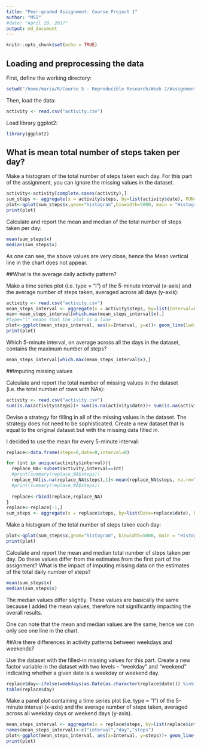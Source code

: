```yaml
---
title: "Peer-graded Assignment: Course Project 1"
author: "MSI"
#date: "April 20, 2017"
output: md_document
---
```


```r
knitr::opts_chunk$set(echo = TRUE)
```

## Loading and preprocessing the data

First, define the working directory:

```r
setwd("/home/maria/R/Course 5 - Reproducible Research/Week 2/Assignment/")
```


Then, load the data:

```r
activity <- read.csv("activity.csv")
```

Load library ggplot2:

```r
library(ggplot2)
```

## What is mean total number of steps taken per day?

Make a histogram of the total number of steps taken each day. For this part of the assignment, you can ignore the missing values in the dataset.

```r
activity<-activity[complete.cases(activity),]
sum_steps <- aggregate(x = activity$steps, by=list(activity$date), FUN=sum)
plot<-qplot(sum_steps$x,geom="histogram",binwidth=5000, main = "Histogram for Total number of steps (NAs removed)", xlab="Total number of steps", ylab="Count")+ geom_vline(data=sum_steps, aes(xintercept = mean(x),color="Mean"))+ geom_vline(data=sum_steps, aes(xintercept = median(x),color="Median"))
print(plot)
```

Calculate and report the mean and median of the total number of steps taken per day:

```r
mean(sum_steps$x)
median(sum_steps$x)
```

As one can see, the above values are very close, hence the Mean vertical line in the chart does not appear.

##What is the average daily activity pattern?

Make a time series plot (i.e. type = "l") of the 5-minute interval (x-axis) and the average number of steps taken, averaged across all days (y-axis):

```r
activity <- read.csv("activity.csv")
mean_steps_interval <- aggregate(x = activity$steps, by=list(Interval=activity$interval), FUN=mean, na.rm=T)
max<-mean_steps_interval[which.max(mean_steps_interval$x),]
#type="l" means that the plot is a line
plot<-ggplot(mean_steps_interval, aes(x=Interval, y=x))+ geom_line(lwd=1,colour="blue")+ annotate("point", x=max$Interval, y=max$x, size=2,colour="red")+ annotate("text", label="Maximum", x=max$Interval+150, y=max$x, size=3, fontface="bold.italic")+ ylab("Average number of steps")+ ggtitle("Average number of steps per interval")
print(plot)
```

Which 5-minute interval, on average across all the days in the dataset, contains the maximum number of steps?

```r
mean_steps_interval[which.max(mean_steps_interval$x),]
```

##Imputing missing values

Calculate and report the total number of missing values in the dataset (i.e. the total number of rows with NAs):

```r
activity <- read.csv("activity.csv")
sum(is.na(activity$steps))+ sum(is.na(activity$date))+ sum(is.na(activity$interval))
```


Devise a strategy for filling in all of the missing values in the dataset. The strategy does not need to be sophisticated. Create a new dataset that is equal to the original dataset but with the missing data filled in.

I decided to use the mean for every 5-minute interval:

```r
replace<-data.frame(steps=0,date=0,interval=0)

for (int in unique(activity$interval)){
  replace_NA<-subset(activity,interval==int)
  #print(summary(replace_NA$steps))
  replace_NA[is.na(replace_NA$steps),1]<-mean(replace_NA$steps, na.rm=T)
  #print(summary(replace_NA$steps))
  
  replace<-rbind(replace,replace_NA)
}
replace<-replace[-1,]
sum_steps <- aggregate(x = replace$steps, by=list(Date=replace$date), FUN=sum)
```

Make a histogram of the total number of steps taken each day:

```r
plot<-qplot(sum_steps$x,geom="histogram", binwidth=5000, main = "Histogram for Total number of steps (NAs replaced)", xlab="Total number of steps", ylab="Count")+ geom_vline(data=sum_steps, aes(xintercept = mean(x),color="Mean"))+ geom_vline(data=sum_steps, aes(xintercept = median(x),color="Median"))
print(plot)
```
Calculate and report the mean and median total number of steps taken per day. Do these values differ from the estimates from the first part of the assignment? What is the impact of imputing missing data on the estimates of the total daily number of steps?

```r
mean(sum_steps$x)
median(sum_steps$x)
```

The median values differ slightly. These values are basically the same because I added the mean values, therefore not significantly impacting the overall results.

One can note that the mean and median values are the same, hence we con only see one line in the chart.

##Are there differences in activity patterns between weekdays and weekends?

Use the dataset with the filled-in missing values for this part. Create a new factor variable in the dataset with two levels – “weekday” and “weekend” indicating whether a given date is a weekday or weekend day.

```r
replace$day<-ifelse(weekdays(as.Date(as.character(replace$date))) %in% c("sábado", "domingo"), "weekend", "weekday")
table(replace$day)
```

Make a panel plot containing a time series plot (i.e. type = "l") of the 5-minute interval (x-axis) and the average number of steps taken, averaged across all weekday days or weekend days (y-axis).

```r
mean_steps_interval <- aggregate(x = replace$steps, by=list(replace$interval,replace$day), FUN=mean)
names(mean_steps_interval)<-c("interval","day","steps")
plot<-ggplot(mean_steps_interval, aes(x=interval, y=steps))+ geom_line(lwd=1,colour="blue")+ facet_grid(day~.)+ xlab("Interval") + ylab("Average number of steps")+ ggtitle("Average number of steps per interval")
print(plot)
```






